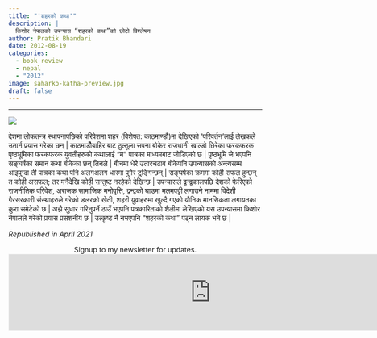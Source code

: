 ```yaml
---
title: "'शहरको कथा'"
description: |
  किशोर नेपालको उपन्यास “शहरको कथा”को छोटो विश्लेषण
author: Pratik Bhandari
date: 2012-08-19
categories:
  - book review
  - nepal
  - "2012"
image: saharko-katha-preview.jpg
draft: false
---
```


<!-- Oh, so some links brought you here. Cool.\ -->

***

![](saharko-katha.jpeg){fig-align="center"}

देशमा लोकतन्त्र स्थापनापछिको परिवेशमा शहर (विशेषत: काठमाण्डौ)मा देखिएको ‘परिवर्तन’लाई लेखकले उतार्न प्रयास गरेका छन् | काठमाडौँबाहिर बाट ठुल्ठूला सपना बोकेर राजधानी खाल्डो छिरेका फरकफरक पृष्ठभूमिका फरकफरक युवतीहरुको कथालाई
“म” पात्रका माध्यमबाट जोडिएको छ | पृष्ठभूमि जे भएपनि सङ्घर्षका समान कथा बोकेका छन् तिनले | बीचमा धेरै उतारचढाव बोकेपनि उपन्यासको अन्त्यसम्म आइपुग्दा ती पात्रका कथा पनि अलगअलग धारमा पुगेर टुङ्गिन्छन् | सङ्घर्षका क्रममा कोही सफल हुन्छन् त कोही असफल; तर मनैदेखि कोही सन्तुष्ट नरहेको देखिन्छ | उपन्यासले द्वन्द्वकालपछि देशको फेरिएको राजनीतिक परिवेश, अराजक सामाजिक मनोवृत्ति, द्वन्द्वको घाउमा मलमपट्टी लगाउने नाममा विदेशी गैरसरकारी संस्थाहरुले गरेको डलरको खेती, शहरी युवाहरुमा खुल्दै गएको यौनिक मानसिकता लगायतका कुरा समेटेको छ | अझै सुधार गरिनुपर्ने ठाउँ भएपनि पत्रकारिताको शैलीमा लेखिएको यस उपन्यासमा किशोर नेपालले गरेको प्रयास प्रसंशनीय छ | उत्कृष्ट नै नभएपनि “शहरको कथा” पढ्न लायक भने छ |

_Republished in April 2021_

<div
<b style="text-align:center;">Signup to my newsletter for updates.</b>
</div>

<iframe
src="https://drpratik.substack.com/embed" width="800" height="150" style="border:1px solid #EEE; background:white;" frameborder="0" scrolling="no">
</iframe>
 